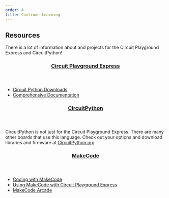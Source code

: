 ```yaml
---
order: 4
title: Continue Learning
---
```


<Hero title="Continue Learning" subtitle="" image="../images/happy.jpg" />
<div className="content">
    <h2>Resources</h2>
    <article>
    There is a lot of information about and projects for the Circuit Playground Express
    and CircuitPython!
    <header>
      <h3>
        <a href="https://circuitpython.org" target="_blank" rel="noreferrer">
          Circuit Playground Express
        </a>
      </h3>
    </header>
    <article>
      <ul>
        <li>
          <a
            href="https://circuitpython.org/board/circuitplayground_express/"
            target="_blank"
            rel="noreferrer"
          >
            Circuit Python Downloads
          </a>
        </li>
        <li>
          <a
            href="https://circuitpython.readthedocs.io/projects/circuitplayground/en/latest/"
            target="_blank"
            rel="noreferrer"
          >
            Comprehensive Documentation
          </a>
        </li>
      </ul>
    </article>
    <header>
      <h3>
        <a href="https://circuitpython.org" target="_blank" rel="noreferrer">
          CircuitPython
        </a>
      </h3>
    </header>
    <section>
      CircuitPython is not just for the Circuit Playground Express. There are
      many other boards that use this language. Check out your options and
      download libraries and firmware at
      <a href="https://circuitpython.org">CircuitPython.org</a>
    </section>
    <header>
      <h3>
        <a
          href="https://makecode.adafruit.com/"
          target="_blank"
          rel="noreferrer"
        >
          MakeCode
        </a>
      </h3>
    </header>
    <section>
      <ul>
        <li>
          <a
            href="https://makecode.adafruit.com/courses/maker/general/coding"
            target="_blank"
            rel="noreferrer"
          >
            Coding with MakeCode
          </a>
        </li>
        <li>
          <a
            href="https://learn.adafruit.com/using-circuit-playground-express-makecode-circuitpython-on-a-chromebook/using-makecode"
            target="_blank"
            rel="noreferrer"
          >
            Using MakeCode with Circuit Playground Express
          </a>
        </li>
        <li>
          <a
            href="https://arcade.makecode.com/"
            target="_blank"
            rel="noreferrer"
          >
            MakeCode Arcade
          </a>
        </li>
      </ul>
    </section>

  </article>
</div>
